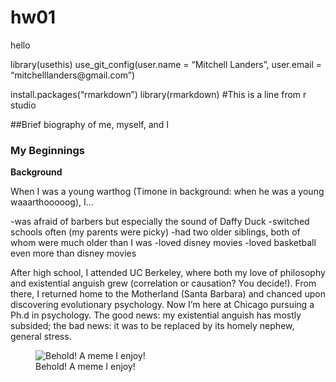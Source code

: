 # hw01

hello

library(usethis)
use_git_config(user.name = "Mitchell Landers", user.email = "mitchelllanders@gmail.com")

install.packages("rmarkdown")
library(rmarkdown)
#This is a line from r studio


##Brief biography of me, myself, and I

### My Beginnings

**Background**

When I was a young warthog (Timone in background: when he was a young waaarthooooog), I...

-was afraid of barbers but especially the sound of Daffy Duck
-switched schools often (my parents were picky)
-had two older siblings, both of whom were much older than I was
-loved disney movies
-loved basketball even more than disney movies

After high school, I attended UC Berkeley, where both my love of philosophy and existential anguish grew (correlation or causation? You decide!). From there, I returned home to the Motherland (Santa Barbara) and chanced upon discovering evolutionary psychology. Now I'm here at Chicago pursuing a Ph.d in psychology. The good news: my existential anguish has mostly subsided; the bad news: it was to be replaced by its homely nephew, general stress.

![Behold! A meme I enjoy!](https://imgur.com/H0ECYyq)


